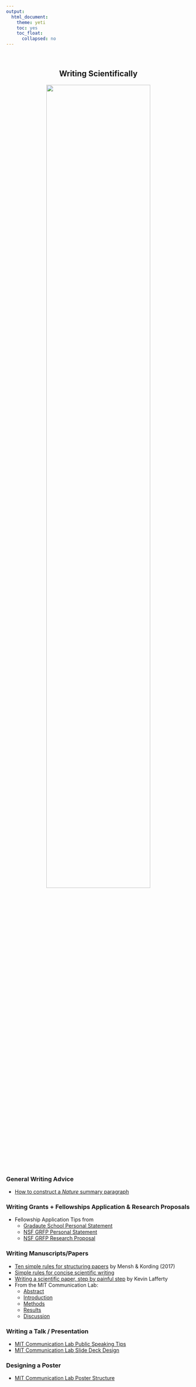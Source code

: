 ```yaml
---
output: 
  html_document:
    theme: yeti
    toc: yes
    toc_float:
      collapsed: no
---
```

<br>


<center> ## **Writing Scientifically**
<img src="photos/isaac-smith-6EnTPvPPL6I-unsplash.jpg" style="width:75%">
</center>
<br>


### General Writing Advice
* [How to construct a *Nature* summary paragraph](http://s3-service-broker-live-19ea8b98-4d41-4cb4-be4c-d68f4963b7dd.s3.amazonaws.com/uploads/ckeditor/attachments/7808/2c_Summary_para.pdf)

### Writing Grants + Fellowships Application & Research Proposals
* Fellowship Application Tips from 
  + [Gradaute School Personal Statement](https://mitcommlab.mit.edu/be/commkit/graduate-school-personal-statement/)
  + [NSF GRFP Personal Statement](https://mitcommlab.mit.edu/be/commkit/nsf-personal-statement/)
  + [NSF GRFP Research Proposal](https://mitcommlab.mit.edu/be/commkit/nsf-research-proposal/)

### Writing Manuscripts/Papers
* [Ten simple rules for structuring papers](https://journals.plos.org/ploscompbiol/article?id=10.1371/journal.pcbi.1005619) by Mensh & Kording (2017)
* [Simple rules for concise scientific writing](https://aslopubs.onlinelibrary.wiley.com/doi/full/10.1002/lol2.10165)
* [Writing a scientific paper, step by painful step](http://trophiccascades.forestry.oregonstate.edu/sites/trophic/files/Lafferty_WritingScientificPaper.pdf) by Kevin Lafferty
* From the MIT Communication Lab:
  + [Abstract](https://mitcommlab.mit.edu/be/commkit/journal-article-abstract/)
  + [Introduction](https://mitcommlab.mit.edu/be/commkit/journal-article-introduction/)
  + [Methods](https://mitcommlab.mit.edu/be/commkit/journal-article-methods/)
  + [Results](https://mitcommlab.mit.edu/be/commkit/journal-article-results/)
  + [Discussion](https://mitcommlab.mit.edu/be/commkit/journal-article-discussion/)

### Writing a Talk / Presentation
* [MIT Communication Lab Public Speaking Tips](https://mitcommlab.mit.edu/be/commkit/introduction-to-public-speaking/)
* [MIT Communication Lab Slide Deck Design](https://mitcommlab.mit.edu/be/commkit/slideshow/) 

### Designing a Poster
* [MIT Communication Lab Poster Structure](https://mitcommlab.mit.edu/be/commkit/poster/)
